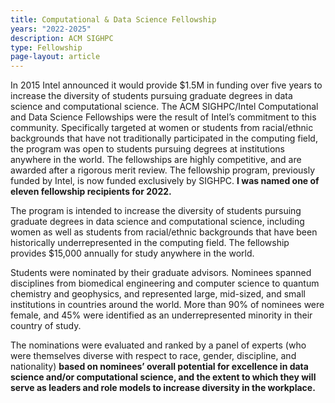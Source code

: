 ```yaml
---
title: Computational & Data Science Fellowship
years: "2022-2025"
description: ACM SIGHPC
type: Fellowship
page-layout: article
---
```


In 2015 Intel announced it would provide \$1.5M in funding over five years to increase the diversity of students pursuing graduate degrees in data science and computational science. The ACM SIGHPC/Intel Computational and Data Science Fellowships were the result of Intel's commitment to this community. Specifically targeted at women or students from racial/ethnic backgrounds that have not traditionally participated in the computing field, the program was open to students pursuing degrees at institutions anywhere in the world. The fellowships are highly competitive, and are awarded after a rigorous merit review. The fellowship program, previously funded by Intel, is now funded exclusively by SIGHPC. **I was named one of eleven fellowship recipients for 2022.**

The program is intended to increase the diversity of students pursuing graduate degrees in data science and computational science, including women as well as students from racial/ethnic backgrounds that have been historically underrepresented in the computing field. The fellowship provides \$15,000 annually for study anywhere in the world.

Students were nominated by their graduate advisors*.* Nominees spanned disciplines from biomedical engineering and computer science to quantum chemistry and geophysics, and represented large, mid-sized, and small institutions in countries around the world. More than 90% of nominees were female, and 45% were identified as an underrepresented minority in their country of study.

The nominations were evaluated and ranked by a panel of experts (who were themselves diverse with respect to race, gender, discipline, and nationality) **based on nominees' overall potential for excellence in data science and/or computational science, and the extent to which they will serve as leaders and role models to increase diversity in the workplace.**
